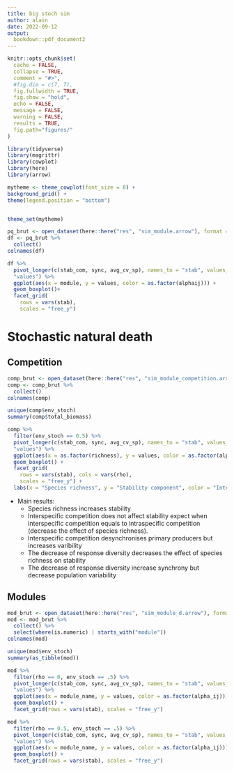 ```yaml
---
title: big stoch sim
author: alain
date: 2022-09-12
output:
  bookdown::pdf_document2
---
```


```r
knitr::opts_chunk$set(
  cache = FALSE,
  collapse = TRUE,
  comment = "#>",
  #fig.dim = c(7, 7),
  fig.fullwidth = TRUE,
  fig.show = "hold",
  echo = FALSE,
  message = FALSE,
  warning = FALSE,
  results = TRUE,
  fig.path="figures/"
)
```

```r
library(tidyverse)
library(magrittr)
library(cowplot)
library(here)
library(arrow)

mytheme <- theme_cowplot(font_size = 8) +
background_grid() +
theme(legend.position = "bottom")


theme_set(mytheme)
```

```r
pq_brut <- open_dataset(here::here("res", "sim_module.arrow"), format = "arrow")
df <- pq_brut %>%
  collect()
colnames(df)
```

```r
df %>%
  pivot_longer(c(stab_com, sync, avg_cv_sp), names_to = "stab", values_to =
  "values") %>%
  ggplot(aes(x = module, y = values, color = as.factor(alphaij))) +
  geom_boxplot()+
  facet_grid(
    rows = vars(stab),
    scales = "free_y")
```

# Stochastic natural death

## Competition

```r
comp_brut <- open_dataset(here::here("res", "sim_module_competition.arrow"), format = "arrow")
comp <- comp_brut %>%
  collect()
colnames(comp)
```

```r
unique(comp$env_stoch)
summary(comp$total_biomass)
```


```r
comp %>%
  filter(env_stoch == 0.5) %>%
  pivot_longer(c(stab_com, sync, avg_cv_sp), names_to = "stab", values_to =
  "values") %>%
  ggplot(aes(x = as.factor(richness), y = values, color = as.factor(alpha_ij))) +
  geom_boxplot() +
  facet_grid(
    rows = vars(stab), cols = vars(rho),
    scales = "free_y") +
  labs(x = "Species richness", y = "Stability component", color = "Interspecific competition")
```

- Main results:
  - Species richness increases stability
  - Interspecific competition does not affect stability expect when
    interspecific competition equals to intraspecific competition (decrease the effect of species richness).
  - Interspecific competition desynchronises primary producers but increases
    varibility
  - The decrease of response diversity decreases the effect of species richness on stability
  - The decrease of response diversity increase synchrony but decrease
    population variability



## Modules

```r
mod_brut <- open_dataset(here::here("res", "sim_module_d.arrow"), format = "arrow")
mod <- mod_brut %>%
  collect() %>%
  select(where(is.numeric) | starts_with("module"))
colnames(mod)
```

```r
unique(mod$env_stoch)
summary(as_tibble(mod))
```

```r
mod %>%
  filter(rho == 0, env_stoch == .5) %>%
  pivot_longer(c(stab_com, sync, avg_cv_sp), names_to = "stab", values_to =
  "values") %>%
  ggplot(aes(x = module_name, y = values, color = as.factor(alpha_ij))) +
  geom_boxplot() +
  facet_grid(rows = vars(stab), scales = "free_y")

```

```r
mod %>%
  filter(rho == 0.5, env_stoch == .5) %>%
  pivot_longer(c(stab_com, sync, avg_cv_sp), names_to = "stab", values_to =
  "values") %>%
  ggplot(aes(x = module_name, y = values, color = as.factor(alpha_ij))) +
  geom_boxplot() +
  facet_grid(rows = vars(stab), scales = "free_y")

```
